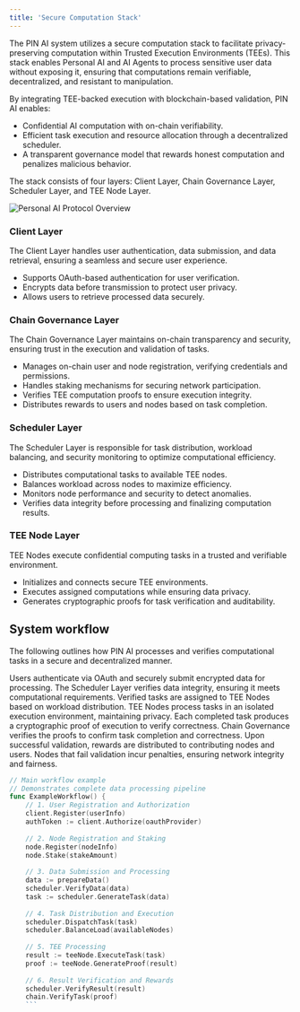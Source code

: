 ```yaml
---
title: 'Secure Computation Stack'
---
```


The PIN AI system utilizes a secure computation stack to facilitate privacy-preserving computation within Trusted Execution Environments (TEEs). This stack enables Personal AI and AI Agents to process sensitive user data without exposing it, ensuring that computations remain verifiable, decentralized, and resistant to manipulation.

By integrating TEE-backed execution with blockchain-based validation, PIN AI enables:

- Confidential AI computation with on-chain verifiability.
- Efficient task execution and resource allocation through a decentralized scheduler.
- A transparent governance model that rewards honest computation and penalizes malicious behavior.

The stack consists of four layers: Client Layer, Chain Governance Layer, Scheduler Layer, and TEE Node Layer. 

<div style={{ textAlign: 'center', margin: '20px 0' }}>
    <img src="/images/securecomputation.png" alt="Personal AI Protocol Overview" style={{ maxWidth: '100%', height: 'auto' }} />
</div>

### Client Layer
The Client Layer handles user authentication, data submission, and data retrieval, ensuring a seamless and secure user experience.

- Supports OAuth-based authentication for user verification.
- Encrypts data before transmission to protect user privacy.
- Allows users to retrieve processed data securely.

### Chain Governance Layer
The Chain Governance Layer maintains on-chain transparency and security, ensuring trust in the execution and validation of tasks.

- Manages on-chain user and node registration, verifying credentials and permissions.
- Handles staking mechanisms for securing network participation.
- Verifies TEE computation proofs to ensure execution integrity.
- Distributes rewards to users and nodes based on task completion.

### Scheduler Layer
The Scheduler Layer is responsible for task distribution, workload balancing, and security monitoring to optimize computational efficiency.

- Distributes computational tasks to available TEE nodes.
- Balances workload across nodes to maximize efficiency.
- Monitors node performance and security to detect anomalies.
- Verifies data integrity before processing and finalizing computation results.

### TEE Node Layer
TEE Nodes execute confidential computing tasks in a trusted and verifiable environment.

- Initializes and connects secure TEE environments.
- Executes assigned computations while ensuring data privacy.
- Generates cryptographic proofs for task verification and auditability.

## System workflow
The following outlines how PIN AI processes and verifies computational tasks in a secure and decentralized manner.

<Steps>
    <Step title="User Authentication & Data Submission (Client Layer)">
        Users authenticate via OAuth and securely submit encrypted data for processing.
    </Step>
    <Step title="Task Verification & Distribution (Scheduler Layer)">
        The Scheduler Layer verifies data integrity, ensuring it meets computational requirements.
        Verified tasks are assigned to TEE Nodes based on workload distribution.
    </Step>
    <Step title="Secure Computation & Proof Generation (TEE Nodes)">
        TEE Nodes process tasks in an isolated execution environment, maintaining privacy.
        Each completed task produces a cryptographic proof of execution to verify correctness.
    </Step>
    <Step title="Validation & Reward Distribution (Chain Governance Layer)">
        Chain Governance verifies the proofs to confirm task completion and correctness.
        Upon successful validation, rewards are distributed to contributing nodes and users.
        Nodes that fail validation incur penalties, ensuring network integrity and fairness.
    </Step>
</Steps>

```go
// Main workflow example
// Demonstrates complete data processing pipeline
func ExampleWorkflow() {
    // 1. User Registration and Authorization
    client.Register(userInfo)
    authToken := client.Authorize(oauthProvider)
    
    // 2. Node Registration and Staking
    node.Register(nodeInfo)
    node.Stake(stakeAmount)
    
    // 3. Data Submission and Processing
    data := prepareData()
    scheduler.VerifyData(data)
    task := scheduler.GenerateTask(data)
    
    // 4. Task Distribution and Execution
    scheduler.DispatchTask(task)
    scheduler.BalanceLoad(availableNodes)
    
    // 5. TEE Processing
    result := teeNode.ExecuteTask(task)
    proof := teeNode.GenerateProof(result)
    
    // 6. Result Verification and Rewards
    scheduler.VerifyResult(result)
    chain.VerifyTask(proof)
    ```
